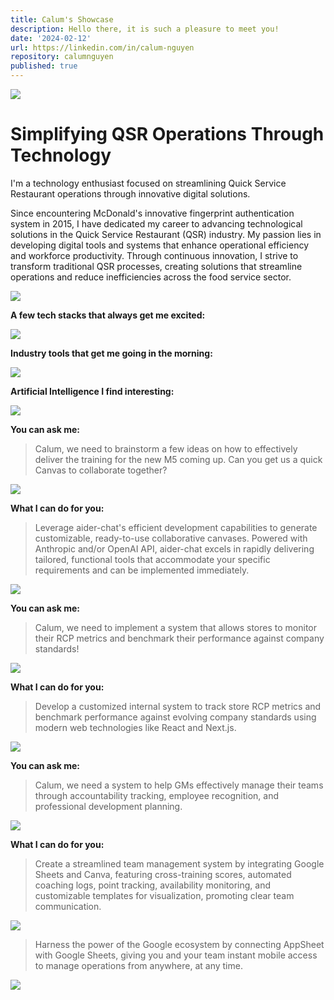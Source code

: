```yaml
---
title: Calum's Showcase
description: Hello there, it is such a pleasure to meet you!
date: '2024-02-12'
url: https://linkedin.com/in/calum-nguyen
repository: calumnguyen
published: true
---
```


[![](https://i.ibb.co/qrx5Yyk/Website-1.gif)](https://calumnguyen.vercel.app)

# Simplifying QSR Operations Through Technology

I'm a technology enthusiast focused on streamlining Quick Service Restaurant operations through innovative digital solutions.

Since encountering McDonald's innovative fingerprint authentication system in 2015, I have dedicated my career to advancing technological solutions in the Quick Service Restaurant (QSR) industry. My passion lies in developing digital tools and systems that enhance operational efficiency and workforce productivity. Through continuous innovation, I strive to transform traditional QSR processes, creating solutions that streamline operations and reduce inefficiencies across the food service sector.

[![](https://i.ibb.co/QnMK58X/Website.gif)](https://calumnguyen.vercel.app)

**A few tech stacks that always get me excited:**

[![](https://i.ibb.co/z4KzN3Q/Website-1.gif)](https://calumnguyen.vercel.app)

**Industry tools that get me going in the morning:**

[![](https://i.ibb.co/TLd1SpR/Website.gif)](https://calumnguyen.vercel.app)

**Artificial Intelligence I find interesting:**

[![](https://i.ibb.co/SxF9QhF/Website.gif)](https://calumnguyen.vercel.app)

**You can ask me:**

> Calum, we need to brainstorm a few ideas on how to effectively deliver the training for the new M5 coming up. Can you get us a quick Canvas to collaborate together?

[![](https://i.ibb.co/f8Y6Rr3/Website-1.gif)](https://calumnguyen.vercel.app)

**What I can do for you:**

> Leverage aider-chat's efficient development capabilities to generate customizable, ready-to-use collaborative canvases. Powered with Anthropic and/or OpenAI API, aider-chat excels in rapidly delivering tailored, functional tools that accommodate your specific requirements and can be implemented immediately.

[![](https://i.ibb.co/25kB3vG/ezgif-1-dcf9943eb0.gif)](https://calumnguyen.vercel.app)

**You can ask me:**

> Calum, we need to implement a system that allows stores to monitor their RCP metrics and benchmark their performance against company standards!

[![](https://i.ibb.co/1GvmCgY/Website-2.gif)](https://calumnguyen.vercel.app)

**What I can do for you:**

> Develop a customized internal system to track store RCP metrics and benchmark performance against evolving company standards using modern web technologies like React and Next.js.

[![](https://i.ibb.co/zSMnz12/ezgif-6-7caef31d39.gif)](https://calumnguyen.vercel.app)

**You can ask me:**

> Calum, we need a system to help GMs effectively manage their teams through accountability tracking, employee recognition, and professional development planning.

[![](https://i.ibb.co/MhcWSbx/Website.gif)](https://calumnguyen.vercel.app)

**What I can do for you:**

> Create a streamlined team management system by integrating Google Sheets and Canva, featuring cross-training scores, automated coaching logs, point tracking, availability monitoring, and customizable templates for visualization, promoting clear team communication.

[![](https://i.ibb.co/HTpKccN/ezgif-2-a753702545.gif)](https://calumnguyen.vercel.app)

> Harness the power of the Google ecosystem by connecting AppSheet with Google Sheets, giving you and your team instant mobile access to manage operations from anywhere, at any time.

[![](https://i.ibb.co/sJmdfW9/Untitled-design-1.gif)](https://calumnguyen.vercel.app)
